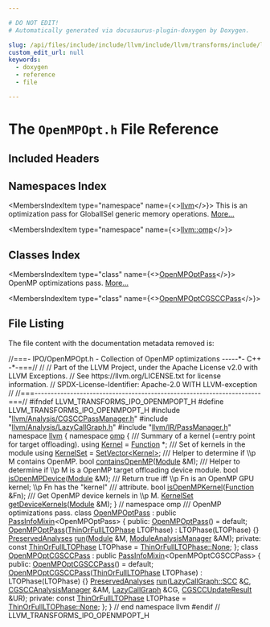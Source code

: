 ```yaml
---

# DO NOT EDIT!
# Automatically generated via docusaurus-plugin-doxygen by Doxygen.

slug: /api/files/include/include/llvm/include/llvm/transforms/include/llvm/transforms/ipo/openmpopt-h
custom_edit_url: null
keywords:
  - doxygen
  - reference
  - file

---
```





# The `OpenMPOpt.h` File Reference

<DoxygenPage pluginConfig={pluginConfig}>



## Included Headers

<IncludesList>
<IncludesListItem
  filePath="llvm/Analysis/CGSCCPassManager.h"
  permalink="/docs/api/files/include/include/llvm/include/llvm/analysis/cgsccpassmanager-h"
  isLocal="true" />
<IncludesListItem
  filePath="llvm/Analysis/LazyCallGraph.h"
  permalink="/docs/api/files/include/include/llvm/include/llvm/analysis/lazycallgraph-h"
  isLocal="true" />
<IncludesListItem
  filePath="llvm/IR/PassManager.h"
  permalink="/docs/api/files/include/include/llvm/include/llvm/ir/passmanager-h"
  isLocal="true" />
</IncludesList>

## Namespaces Index

<MembersIndex>

<MembersIndexItem
  type="namespace"
  name={<><a href="/docs/api/namespaces/llvm">llvm</a></>}>
This is an optimization pass for GlobalISel generic memory operations. <a href="/docs/api/namespaces/llvm/#details">More...</a>
</MembersIndexItem>

<MembersIndexItem
  type="namespace"
  name={<><a href="/docs/api/namespaces/llvm/omp">llvm::omp</a></>}>
</MembersIndexItem>

</MembersIndex>

## Classes Index

<MembersIndex>

<MembersIndexItem
  type="class"
  name={<><a href="/docs/api/classes/llvm/openmpoptpass">OpenMPOptPass</a></>}>
OpenMP optimizations pass. <a href="/docs/api/classes/llvm/openmpoptpass/#details">More...</a>
</MembersIndexItem>

<MembersIndexItem
  type="class"
  name={<><a href="/docs/api/classes/llvm/openmpoptcgsccpass">OpenMPOptCGSCCPass</a></>}>
</MembersIndexItem>

</MembersIndex>


## File Listing

The file content with the documentation metadata removed is:

<ProgramListing>

<Link id="l00001" /><CodeLine lineNumber="1"><span class="doxyHighlightComment">//===- IPO/OpenMPOpt.h - Collection of OpenMP optimizations -----&#42;- C++ -&#42;-===//</span></CodeLine>
<Link id="l00002" /><CodeLine lineNumber="2"><span class="doxyHighlightComment">//</span></CodeLine>
<Link id="l00003" /><CodeLine lineNumber="3"><span class="doxyHighlightComment">// Part of the LLVM Project, under the Apache License v2.0 with LLVM Exceptions.</span></CodeLine>
<Link id="l00004" /><CodeLine lineNumber="4"><span class="doxyHighlightComment">// See https://llvm.org/LICENSE.txt for license information.</span></CodeLine>
<Link id="l00005" /><CodeLine lineNumber="5"><span class="doxyHighlightComment">// SPDX-License-Identifier: Apache-2.0 WITH LLVM-exception</span></CodeLine>
<Link id="l00006" /><CodeLine lineNumber="6"><span class="doxyHighlightComment">//</span></CodeLine>
<Link id="l00007" /><CodeLine lineNumber="7"><span class="doxyHighlightComment">//===----------------------------------------------------------------------===//</span></CodeLine>
<Link id="l00008" /><CodeLine lineNumber="8"></CodeLine>
<Link id="l00009" /><CodeLine lineNumber="9"><span class="doxyHighlightPreprocessor">#ifndef LLVM&#95;TRANSFORMS&#95;IPO&#95;OPENMPOPT&#95;H</span></CodeLine>
<Link id="l00010" /><CodeLine lineNumber="10"><span class="doxyHighlightPreprocessor">#define LLVM&#95;TRANSFORMS&#95;IPO&#95;OPENMPOPT&#95;H</span></CodeLine>
<Link id="l00011" /><CodeLine lineNumber="11"></CodeLine>
<Link id="l00012" /><CodeLine lineNumber="12"><span class="doxyHighlightPreprocessor">#include &quot;<a href="/docs/api/files/include/include/llvm/include/llvm/analysis/cgsccpassmanager-h">llvm/Analysis/CGSCCPassManager.h</a>&quot;</span></CodeLine>
<Link id="l00013" /><CodeLine lineNumber="13"><span class="doxyHighlightPreprocessor">#include &quot;<a href="/docs/api/files/include/include/llvm/include/llvm/analysis/lazycallgraph-h">llvm/Analysis/LazyCallGraph.h</a>&quot;</span></CodeLine>
<Link id="l00014" /><CodeLine lineNumber="14"><span class="doxyHighlightPreprocessor">#include &quot;<a href="/docs/api/files/include/include/llvm/include/llvm/ir/passmanager-h">llvm/IR/PassManager.h</a>&quot;</span></CodeLine>
<Link id="l00015" /><CodeLine lineNumber="15"></CodeLine>
<Link id="l00016" /><CodeLine lineNumber="16"><span class="doxyHighlightKeyword">namespace </span><span class="doxyHighlight"><a href="/docs/api/namespaces/llvm">llvm</a> &#123;</span></CodeLine>
<Link id="l00017" /><CodeLine lineNumber="17"></CodeLine>
<Link id="l00018" /><CodeLine lineNumber="18"><span class="doxyHighlightKeyword">namespace </span><span class="doxyHighlight"><a href="/docs/api/namespaces/llvm/omp">omp</a> &#123;</span></CodeLine>
<Link id="l00019" /><CodeLine lineNumber="19"></CodeLine>
<Link id="l00020" /><CodeLine lineNumber="20"><span class="doxyHighlightComment">/// Summary of a kernel (=entry point for target offloading).</span></CodeLine>
<Link id="l00021" /><CodeLine lineNumber="21" lineLink="/docs/api/namespaces/llvm/omp/#ab07e7d76494438d05bf51cd36ba5a795"><span class="doxyHighlightKeyword">using </span><span class="doxyHighlight"><a href="/docs/api/namespaces/llvm/omp/#ab07e7d76494438d05bf51cd36ba5a795">Kernel</a> = <a href="/docs/api/classes/llvm/function">Function</a> &#42;;</span></CodeLine>
<Link id="l00022" /><CodeLine lineNumber="22"></CodeLine>
<Link id="l00023" /><CodeLine lineNumber="23"><span class="doxyHighlightComment">/// Set of kernels in the module</span></CodeLine>
<Link id="l00024" /><CodeLine lineNumber="24" lineLink="/docs/api/namespaces/llvm/omp/#aa9934fab566f410c639070bf0d60f10f"><span class="doxyHighlightKeyword">using </span><span class="doxyHighlight"><a href="/docs/api/namespaces/llvm/omp/#aa9934fab566f410c639070bf0d60f10f">KernelSet</a> = <a href="/docs/api/classes/llvm/setvector">SetVector&lt;Kernel&gt;</a>;</span></CodeLine>
<Link id="l00025" /><CodeLine lineNumber="25"></CodeLine>
<Link id="l00026" /><CodeLine lineNumber="26"><span class="doxyHighlightComment">/// Helper to determine if \\p M contains OpenMP.</span></CodeLine>
<Link id="l00027" /><CodeLine lineNumber="27"><span class="doxyHighlightKeywordType">bool</span><span class="doxyHighlight"> <a href="/docs/api/namespaces/llvm/omp/#a1a039c806c0a203f470ea11b6932402c">containsOpenMP</a>(<a href="/docs/api/classes/llvm/module">Module</a> &amp;M);</span></CodeLine>
<Link id="l00028" /><CodeLine lineNumber="28"></CodeLine>
<Link id="l00029" /><CodeLine lineNumber="29"><span class="doxyHighlightComment">/// Helper to determine if \\p M is a OpenMP target offloading device module.</span></CodeLine>
<Link id="l00030" /><CodeLine lineNumber="30"><span class="doxyHighlightKeywordType">bool</span><span class="doxyHighlight"> <a href="/docs/api/namespaces/llvm/omp/#a138a1ab10971c55c181b7f23b60e4582">isOpenMPDevice</a>(<a href="/docs/api/classes/llvm/module">Module</a> &amp;M);</span></CodeLine>
<Link id="l00031" /><CodeLine lineNumber="31"></CodeLine>
<Link id="l00032" /><CodeLine lineNumber="32"><span class="doxyHighlightComment">/// Return true iff \\p Fn is an OpenMP GPU kernel; \\p Fn has the &quot;kernel&quot;</span></CodeLine>
<Link id="l00033" /><CodeLine lineNumber="33"><span class="doxyHighlightComment">/// attribute.</span></CodeLine>
<Link id="l00034" /><CodeLine lineNumber="34"><span class="doxyHighlightKeywordType">bool</span><span class="doxyHighlight"> <a href="/docs/api/namespaces/llvm/omp/#adbaec5588449adc75116f4cad3997a03">isOpenMPKernel</a>(<a href="/docs/api/classes/llvm/function">Function</a> &amp;Fn);</span></CodeLine>
<Link id="l00035" /><CodeLine lineNumber="35"></CodeLine>
<Link id="l00036" /><CodeLine lineNumber="36"><span class="doxyHighlightComment">/// Get OpenMP device kernels in \\p M.</span></CodeLine>
<Link id="l00037" /><CodeLine lineNumber="37"><span class="doxyHighlight"><a href="/docs/api/namespaces/llvm/omp/#aa9934fab566f410c639070bf0d60f10f">KernelSet</a> <a href="/docs/api/namespaces/llvm/omp/#a7f2eade374bf61ed94ab98b04803a079">getDeviceKernels</a>(<a href="/docs/api/classes/llvm/module">Module</a> &amp;M);</span></CodeLine>
<Link id="l00038" /><CodeLine lineNumber="38"></CodeLine>
<Link id="l00039" /><CodeLine lineNumber="39"><span class="doxyHighlight">&#125; </span><span class="doxyHighlightComment">// namespace omp</span></CodeLine>
<Link id="l00040" /><CodeLine lineNumber="40"></CodeLine>
<Link id="l00041" /><CodeLine lineNumber="41"><span class="doxyHighlightComment">/// OpenMP optimizations pass.</span></CodeLine>
<Link id="l00042" /><CodeLine lineNumber="42" lineLink="/docs/api/classes/llvm/openmpoptpass"><span class="doxyHighlightKeyword">class </span><span class="doxyHighlight"><a href="/docs/api/classes/llvm/openmpoptpass/#a1e205c05ecd8b5b57528ffb52af704cf">OpenMPOptPass</a> : </span><span class="doxyHighlightKeyword">public</span><span class="doxyHighlight"> <a href="/docs/api/structs/llvm/passinfomixin">PassInfoMixin</a>&lt;OpenMPOptPass&gt; &#123;</span></CodeLine>
<Link id="l00043" /><CodeLine lineNumber="43"><span class="doxyHighlightKeyword">public</span><span class="doxyHighlight">:</span></CodeLine>
<Link id="l00044" /><CodeLine lineNumber="44" lineLink="/docs/api/classes/llvm/openmpoptpass/#a1e205c05ecd8b5b57528ffb52af704cf"><span class="doxyHighlight">  <a href="/docs/api/classes/llvm/openmpoptpass/#a1e205c05ecd8b5b57528ffb52af704cf">OpenMPOptPass</a>() = </span><span class="doxyHighlightKeywordFlow">default</span><span class="doxyHighlight">;</span></CodeLine>
<Link id="l00045" /><CodeLine lineNumber="45" lineLink="/docs/api/classes/llvm/openmpoptpass/#ac3501db0efa36723a1d74969684e067d"><span class="doxyHighlight">  <a href="/docs/api/classes/llvm/openmpoptpass/#ac3501db0efa36723a1d74969684e067d">OpenMPOptPass</a>(<a href="/docs/api/namespaces/llvm/#a5d737fb4258bb27586a1bffd557fbb49">ThinOrFullLTOPhase</a> LTOPhase) : LTOPhase(LTOPhase) &#123;&#125;</span></CodeLine>
<Link id="l00046" /><CodeLine lineNumber="46"></CodeLine>
<Link id="l00047" /><CodeLine lineNumber="47"><span class="doxyHighlight">  <a href="/docs/api/classes/llvm/preservedanalyses">PreservedAnalyses</a> <a href="/docs/api/classes/llvm/openmpoptpass/#ad0812a5ba88f8645505134a108f639b2">run</a>(<a href="/docs/api/classes/llvm/module">Module</a> &amp;M, <a href="/docs/api/namespaces/llvm/#af9c9208365fd9ce11392b4d79485e259">ModuleAnalysisManager</a> &amp;AM);</span></CodeLine>
<Link id="l00048" /><CodeLine lineNumber="48"></CodeLine>
<Link id="l00049" /><CodeLine lineNumber="49"><span class="doxyHighlightKeyword">private</span><span class="doxyHighlight">:</span></CodeLine>
<Link id="l00050" /><CodeLine lineNumber="50"><span class="doxyHighlight">  </span><span class="doxyHighlightKeyword">const</span><span class="doxyHighlight"> <a href="/docs/api/namespaces/llvm/#a5d737fb4258bb27586a1bffd557fbb49">ThinOrFullLTOPhase</a> LTOPhase = <a href="/docs/api/namespaces/llvm/#a5d737fb4258bb27586a1bffd557fbb49a6adf97f83acf6453d4a6a4b1070f3754">ThinOrFullLTOPhase::None</a>;</span></CodeLine>
<Link id="l00051" /><CodeLine lineNumber="51"><span class="doxyHighlight">&#125;;</span></CodeLine>
<Link id="l00052" /><CodeLine lineNumber="52"></CodeLine>
<Link id="l00053" /><CodeLine lineNumber="53" lineLink="/docs/api/classes/llvm/openmpoptcgsccpass"><span class="doxyHighlightKeyword">class </span><span class="doxyHighlight"><a href="/docs/api/classes/llvm/openmpoptcgsccpass/#a67a05b4aefd4318acda9b96e9c1673f5">OpenMPOptCGSCCPass</a> : </span><span class="doxyHighlightKeyword">public</span><span class="doxyHighlight"> <a href="/docs/api/structs/llvm/passinfomixin">PassInfoMixin</a>&lt;OpenMPOptCGSCCPass&gt; &#123;</span></CodeLine>
<Link id="l00054" /><CodeLine lineNumber="54"><span class="doxyHighlightKeyword">public</span><span class="doxyHighlight">:</span></CodeLine>
<Link id="l00055" /><CodeLine lineNumber="55" lineLink="/docs/api/classes/llvm/openmpoptcgsccpass/#a67a05b4aefd4318acda9b96e9c1673f5"><span class="doxyHighlight">  <a href="/docs/api/classes/llvm/openmpoptcgsccpass/#a67a05b4aefd4318acda9b96e9c1673f5">OpenMPOptCGSCCPass</a>() = </span><span class="doxyHighlightKeywordFlow">default</span><span class="doxyHighlight">;</span></CodeLine>
<Link id="l00056" /><CodeLine lineNumber="56" lineLink="/docs/api/classes/llvm/openmpoptcgsccpass/#ade559978005230ab2995b94bb252980d"><span class="doxyHighlight">  <a href="/docs/api/classes/llvm/openmpoptcgsccpass/#ade559978005230ab2995b94bb252980d">OpenMPOptCGSCCPass</a>(<a href="/docs/api/namespaces/llvm/#a5d737fb4258bb27586a1bffd557fbb49">ThinOrFullLTOPhase</a> LTOPhase) : LTOPhase(LTOPhase) &#123;&#125;</span></CodeLine>
<Link id="l00057" /><CodeLine lineNumber="57"></CodeLine>
<Link id="l00058" /><CodeLine lineNumber="58"><span class="doxyHighlight">  <a href="/docs/api/classes/llvm/preservedanalyses">PreservedAnalyses</a> <a href="/docs/api/classes/llvm/openmpoptcgsccpass/#a9d4366d9c2f6de53d6f2edce548577ab">run</a>(<a href="/docs/api/classes/llvm/lazycallgraph/scc">LazyCallGraph::SCC</a> &amp;<a href="/docs/api/namespaces/llvm/callingconv/#ac6aa1387c4375260e2468eb5a77fdb4cafd841a49aec1539bc88abc8ff9e170fb">C</a>, <a href="/docs/api/namespaces/llvm/#a571b2bbf074b46c75300bd8f14c5ab72">CGSCCAnalysisManager</a> &amp;AM,</span></CodeLine>
<Link id="l00059" /><CodeLine lineNumber="59"><span class="doxyHighlight">                        <a href="/docs/api/classes/llvm/lazycallgraph">LazyCallGraph</a> &amp;CG, <a href="/docs/api/structs/llvm/cgsccupdateresult">CGSCCUpdateResult</a> &amp;UR);</span></CodeLine>
<Link id="l00060" /><CodeLine lineNumber="60"></CodeLine>
<Link id="l00061" /><CodeLine lineNumber="61"><span class="doxyHighlightKeyword">private</span><span class="doxyHighlight">:</span></CodeLine>
<Link id="l00062" /><CodeLine lineNumber="62"><span class="doxyHighlight">  </span><span class="doxyHighlightKeyword">const</span><span class="doxyHighlight"> <a href="/docs/api/namespaces/llvm/#a5d737fb4258bb27586a1bffd557fbb49">ThinOrFullLTOPhase</a> LTOPhase = <a href="/docs/api/namespaces/llvm/#a5d737fb4258bb27586a1bffd557fbb49a6adf97f83acf6453d4a6a4b1070f3754">ThinOrFullLTOPhase::None</a>;</span></CodeLine>
<Link id="l00063" /><CodeLine lineNumber="63"><span class="doxyHighlight">&#125;;</span></CodeLine>
<Link id="l00064" /><CodeLine lineNumber="64"></CodeLine>
<Link id="l00065" /><CodeLine lineNumber="65"><span class="doxyHighlight">&#125; </span><span class="doxyHighlightComment">// end namespace llvm</span></CodeLine>
<Link id="l00066" /><CodeLine lineNumber="66"></CodeLine>
<Link id="l00067" /><CodeLine lineNumber="67"><span class="doxyHighlightPreprocessor">#endif </span><span class="doxyHighlightComment">// LLVM&#95;TRANSFORMS&#95;IPO&#95;OPENMPOPT&#95;H</span></CodeLine>

</ProgramListing>


</DoxygenPage>
